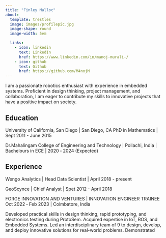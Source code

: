 ```yaml
---
title: "Finley Malloc"
about:
  template: trestles
  image: images/profilepic.jpg
  image-shape: round
  image-width: 5em

  links:
    - icon: linkedin
      text: LinkedIn
      href: https://www.linkedin.com/in/manoj-murali-/
    - icon: github
      text: Github
      href: https://github.com/M4nojM
---
```


I am a passionate robotics enthusiast with experience in embedded systems. Proficient in design thinking, project management, and collaboration, I am eager to contribute my skills to innovative projects that have a positive impact on society.  

## Education

University of California, San Diego | San Diego, CA
PhD in Mathematics | Sept 2011 - June 2015

Dr.Mahalingam College of Engineering and Technology | Pollachi, India | 
Bachelours in ECE | 2020 ‑ 2024 (Expected)

## Experience

Wengo Analytics | Head Data Scientist | April 2018 - present

GeoScynce | Chief Analyst | Spet 2012 - April 2018

FORGE INNOVATION AND VENTURES | INNOVATION ENGINEER TRAINEE
Oct 2022 ‑ Feb 2023 | Coimbatore, India

Developed practical skills in design thinking, rapid prototyping, and electronics
testing during ProtoSem. Acquired expertise in IoT, ROS, and Embedded Systems.
Led an interdisciplinary team of 9 to design, develop, and deploy innovative
solutions for real-world problems. Demonstrated